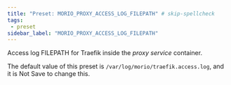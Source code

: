 ```yaml
---
title: "Preset: MORIO_PROXY_ACCESS_LOG_FILEPATH" # skip-spellcheck
tags:
 - preset
sidebar_label: "MORIO_PROXY_ACCESS_LOG_FILEPATH"
---
```


Access log FILEPATH for Traefik inside the _proxy service_ container.

<Note>

The default value of this preset is `/var/log/morio/traefik.access.log`, and it is <Label style="danger">Not Save</Label> to change this.

</Note>
